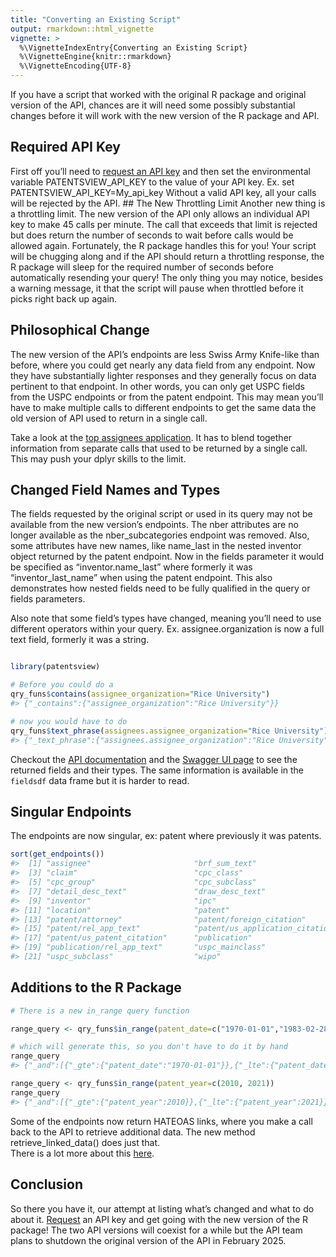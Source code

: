```yaml
---
title: "Converting an Existing Script"
output: rmarkdown::html_vignette
vignette: >
  %\VignetteIndexEntry{Converting an Existing Script}
  %\VignetteEngine{knitr::rmarkdown}
  %\VignetteEncoding{UTF-8}
---
```




If you have a script that worked with the original R package and original version of the API, chances are it will need some possibly substantial changes before it will work with the new version of the R package and API.

## Required API Key
First off you'll need to [request an API key](https://patentsview.org/apis/keyrequest) and then set the environmental variable PATENTSVIEW_API_KEY to the value of your API key.  Ex. set PATENTSVIEW_API_KEY=My_api_key  Without a valid API key, all your calls will be rejected by the API. 
## The New Throttling Limit
Another new thing is a throttling limit. The new version of the API only allows an individual API key to make 45 calls per minute.  The call that exceeds that limit is rejected but does return the number of seconds to wait before calls would be allowed again.  Fortunately, the R package handles this for you!  Your script will be chugging along and if the API should return a throttling response, the R package will sleep for the required number of seconds before automatically resending your query!  The only thing you may notice, besides a warning message, it that the script will pause when throttled before it picks right back up again.

## Philosophical Change
The new version of the API's endpoints are less Swiss Army Knife-like than before, where you could get nearly any data field from any endpoint.  Now they have substantially lighter responses and they generally focus on data pertinent to that endpoint.  In other words, you can only get USPC fields from the USPC endpoints or from the patent endpoint.  This may mean you'll have to make multiple calls to different endpoints to get the same data the old version of API used to return in a single call.

Take a look at the [top assignees application](top-assignees.html). It has to blend together information from separate calls that used to be returned by a single call. This may push your dplyr skills to the limit.

## Changed Field Names and Types
The fields requested by the original script or used in its query may not be available from the new version's endpoints. The nber attributes  are no longer available as the 
nber_subcategories endpoint was removed. Also, some attributes have new names, like name_last in the nested inventor object returned by the patent endpoint.  Now in the fields parameter it would be specified as "inventor.name_last" where formerly it was "inventor_last_name" when using the patent endpoint.  This also demonstrates how nested fields need to be fully
qualified in the query or fields parameters.

Also note that some field's types have changed, meaning you'll need to use different operators within your query.  Ex. assignee.organization is now a full text field, formerly it was a string.  


``` r

library(patentsview)

# Before you could do a 
qry_funs$contains(assignee_organization="Rice University")
#> {"_contains":{"assignee_organization":"Rice University"}}

# now you would have to do 
qry_funs$text_phrase(assignees.assignee_organization="Rice University")
#> {"_text_phrase":{"assignees.assignee_organization":"Rice University"}}
```
Checkout the [API documentation](https://search.patentsview.org/docs/docs/Search%20API/SearchAPIReference/#endpoints) and the [Swagger UI page](https://search.patentsview.org/swagger-ui/) to see the 
returned fields and their types.  The same information is available in the `fieldsdf` data frame but it is
harder to read.

## Singular Endpoints

The endpoints are now singular, ex: patent where previously it was patents.

``` r
sort(get_endpoints())
#>  [1] "assignee"                       "brf_sum_text"                  
#>  [3] "claim"                          "cpc_class"                     
#>  [5] "cpc_group"                      "cpc_subclass"                  
#>  [7] "detail_desc_text"               "draw_desc_text"                
#>  [9] "inventor"                       "ipc"                           
#> [11] "location"                       "patent"                        
#> [13] "patent/attorney"                "patent/foreign_citation"       
#> [15] "patent/rel_app_text"            "patent/us_application_citation"
#> [17] "patent/us_patent_citation"      "publication"                   
#> [19] "publication/rel_app_text"       "uspc_mainclass"                
#> [21] "uspc_subclass"                  "wipo"
```


## Additions to the R Package


``` r
# There is a new in_range query function

range_query <- qry_funs$in_range(patent_date=c("1970-01-01","1983-02-28")) 

# which will generate this, so you don't have to do it by hand
range_query
#> {"_and":[{"_gte":{"patent_date":"1970-01-01"}},{"_lte":{"patent_date":"1983-02-28"}}]}

range_query <- qry_funs$in_range(patent_year=c(2010, 2021))
range_query
#> {"_and":[{"_gte":{"patent_year":2010}},{"_lte":{"patent_year":2021}}]}
```

Some of the endpoints now return HATEOAS links, where you make a call back to the API
to retrieve additional data.  The new method retrieve_linked_data() does just that.  
There is a lot more about this [here](api-changes.html#hateoas-links).


## Conclusion

So there you have it, our attempt at listing what's changed and what to do about it.  [Request](https://patentsview.org/apis/keyrequest) an API key and get going with the new version of the R package! The two API versions will coexist for a while but the API team plans to shutdown the original version of the API in February 2025.













